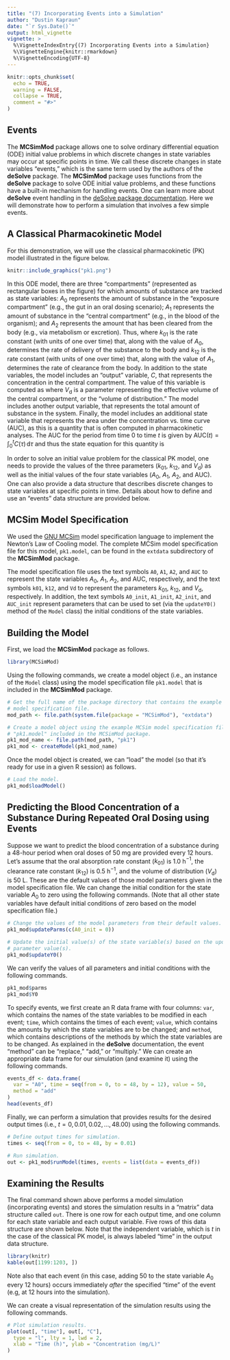 ```yaml
---
title: "(7) Incorporating Events into a Simulation"
author: "Dustin Kapraun"
date: "`r Sys.Date()`"
output: html_vignette
vignette: >
  %\VignetteIndexEntry{(7) Incorporating Events into a Simulation}
  %\VignetteEngine{knitr::rmarkdown}
  %\VignetteEncoding{UTF-8}
---
```


```r
knitr::opts_chunk$set(
  echo = TRUE,
  warning = FALSE,
  collapse = TRUE,
  comment = "#>"
)
```

## Events

The **MCSimMod** package allows one to solve ordinary differential equation (ODE) initial value problems in which discrete changes in state variables may occur at specific points in time. We call these discrete changes in state variables "events," which is the same term used by the authors of the **deSolve** package. The **MCSimMod** package uses functions from the **deSolve** package to solve ODE initial value problems, and these functions have a built-in mechanism for handling events. One can learn more about **deSolve** event handling in the [deSolve package documentation](https://CRAN.R-project.org/package=deSolve/deSolve.pdf). Here we will demonstrate how to perform a simulation that involves a few simple events.

## A Classical Pharmacokinetic Model

For this demonstration, we will use the classical pharmacokinetic (PK) model illustrated in the figure below.
```r
knitr::include_graphics("pk1.png")
```

In this ODE model, there are three "compartments" (represented as rectangular boxes in the figure) for which amounts of substance are tracked as state variables: $A_0$ represents the amount of substance in the "exposure compartment" (e.g., the gut in an oral dosing scenario); $A_1$ represents the amount of substance in the "central compartment" (e.g., in the blood of the organism); and $A_2$ represents the amount that has been cleared from the body (e.g., via metabolism or excretion). Thus,
\begin{align}
  \frac{\textrm{d}}{\textrm{d}t}A_0(t) &= -k_{01} A_0(t), \\
  \frac{\textrm{d}}{\textrm{d}t}A_1(t) &= k_{01} A_0(t) - k_{12} A_1(t), \textrm{ and} \\
  \frac{\textrm{d}}{\textrm{d}t}A_2(t) &= k_{12} A_1(t), \\
\end{align}
where $k_{01}$ is the rate constant (with units of one over time) that, along with the value of $A_0$, determines the rate of delivery of the substance to the body and $k_{12}$ is the rate constant (with units of one over time) that, along with the value of $A_1$, determines the rate of clearance from the body. In addition to the state variables, the model includes an "output" variable, $C$, that represents the concentration in the central compartment. The value of this variable is computed as
\begin{equation}
  C(t) = \frac{A_1(t)}{V_\textrm{d}},
\end{equation}
where $V_\textrm{d}$ is a parameter representing the effective volume of the central compartment, or the "volume of distribution." The model includes another output variable,
\begin{equation}
  A_\textrm{tot} = A_0 + A_1 + A_2,
\end{equation}
that represents the total amount of substance in the system. Finally, the model includes an additional state variable that represents the area under the concentration vs. time curve (AUC), as this is a quantity that is often computed in pharmacokinetic analyses. The AUC for the period from time $0$ to time $t$ is given by $\textrm{AUC}(t) = \int_0^t C(\tau) \, \textrm{d}\tau$ and thus the state equation for this quantity is
\begin{equation}
  \frac{\textrm{d}}{\textrm{d}t} \textrm{AUC}(t) = C(t).
\end{equation}

In order to solve an initial value problem for the classical PK model, one needs to provide the values of the three parameters ($k_{01}$, $k_{12}$, and $V_\textrm{d}$) as well as the initial values of the four state variables ($A_0$, $A_1$, $A_2$, and $\textrm{AUC}$). One can also provide a data structure that describes discrete changes to state variables at specific points in time. Details about how to define and use an "events" data structure are provided below.

## MCSim Model Specification

We used the [GNU MCSim](https://www.gnu.org/software/mcsim/) model specification language to implement the Newton's Law of Cooling model. The complete MCSim model specification file for this model, `pk1.model`, can be found in the `extdata` subdirectory of the **MCSimMod** package.

The model specification file uses the text symbols `A0`, `A1`, `A2`, and `AUC` to represent the state variables $A_0$, $A_1$, $A_2$, and $\textrm{AUC}$, respectively, and the text symbols `k01`, `k12`, and `Vd` to represent the parameters $k_{01}$, $k_{12}$, and $V_\textrm{d}$, respectively. In addition, the text symbols `A0_init`, `A1_init`, `A2_init`, and `AUC_init` represent parameters that can be used to set (via the `updateY0()` method of the `Model` class) the initial conditions of the state variables.

## Building the Model

First, we load the **MCSimMod** package as follows.
```r
library(MCSimMod)
```

Using the following commands, we create a model object (i.e., an instance of the `Model` class) using the model specification file `pk1.model` that is included in the **MCSimMod** package.
```r
# Get the full name of the package directory that contains the example MCSim
# model specification file.
mod_path <- file.path(system.file(package = "MCSimMod"), "extdata")

# Create a model object using the example MCSim model specification file
# "pk1.model" included in the MCSimMod package.
pk1_mod_name <- file.path(mod_path, "pk1")
pk1_mod <- createModel(pk1_mod_name)
```

Once the model object is created, we can "load" the model (so that it's ready for use in a given R session) as follows.
```r
# Load the model.
pk1_mod$loadModel()
```

## Predicting the Blood Concentration of a Substance During Repeated Oral Dosing using Events

Suppose we want to predict the blood concentration of a substance during a 48-hour period when oral doses of 50 mg are provided every 12 hours. Let's assume that the oral absorption rate constant ($k_{01}$) is 1.0 h$^{-1}$, the clearance rate constant ($k_{12}$) is 0.5 h$^{-1}$, and the volume of distribution ($V_\textrm{d}$) is 50 L. These are the default values of those model parameters given in the model specification file. We can change the initial condition for the state variable $A_0$ to zero using the following commands. (Note that all other state variables have default initial conditions of zero based on the model specification file.)
```r
# Change the values of the model parameters from their default values.
pk1_mod$updateParms(c(A0_init = 0))

# Update the initial value(s) of the state variable(s) based on the updated
# parameter value(s).
pk1_mod$updateY0()
```

We can verify the values of all parameters and initial conditions with the following commands.
```r
pk1_mod$parms
pk1_mod$Y0
```

To specify events, we first create an R data frame with four columns: `var`, which contains the names of the state variables to be modified in each event; `time`, which contains the times of each event; `value`, which contains the amounts by which the state variables are to be changed; and `method`, which contains descriptions of the methods by which the state variables are to be changed. As explained in the **deSolve** documentation, the event "method" can be "replace," "add," or "multiply." We can create an appropriate data frame for our simulation (and examine it) using the following commands.
```r
events_df <- data.frame(
  var = "A0", time = seq(from = 0, to = 48, by = 12), value = 50,
  method = "add"
)
head(events_df)
```

Finally, we can perform a simulation that provides results for the desired output times (i.e., $t = 0, 0.01, 0.02, \ldots, 48.00$) using the following commands.
```r
# Define output times for simulation.
times <- seq(from = 0, to = 48, by = 0.01)

# Run simulation.
out <- pk1_mod$runModel(times, events = list(data = events_df))
```

## Examining the Results

The final command shown above  performs a model simulation (incorporating events) and stores the simulation results in a "matrix" data structure called `out`. There is one row for each output time, and one column for each state variable and each output variable. Five rows of this data structure are shown below. Note that the independent variable, which is $t$ in the case of the classical PK model, is always labeled "time" in the output data structure.
```r
library(knitr)
kable(out[1199:1203, ])
```
Note also that each event (in this case, adding 50 to the state variable $A_0$ every 12 hours) occurs immediately *after* the specified "time" of the event (e.g, at 12 hours into the simulation).

We can create a visual representation of the simulation results using the following commands.
```r
# Plot simulation results.
plot(out[, "time"], out[, "C"],
  type = "l", lty = 1, lwd = 2,
  xlab = "Time (h)", ylab = "Concentration (mg/L)"
)
```
